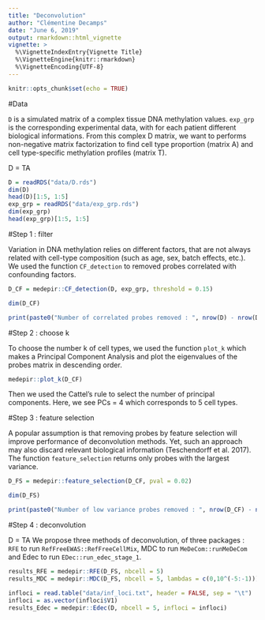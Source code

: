 ```yaml
---
title: "Deconvolution"
author: "Clémentine Decamps"
date: "June 6, 2019"
output: rmarkdown::html_vignette
vignette: >
  %\VignetteIndexEntry{Vignette Title}
  %\VignetteEngine{knitr::rmarkdown}
  %\VignetteEncoding{UTF-8}
---
```


```r
knitr::opts_chunk$set(echo = TRUE)
```



#Data

`D` is a simulated matrix of a complex tissue DNA methylation values.
`exp_grp` is the corresponding experimental data, with for each patient different biological informations.
From this complex D matrix, we want to performs non-negative matrix factorization to find cell type proportion (matrix A) and cell type-specific methylation profiles (matrix T).

D = TA
```r
D = readRDS("data/D.rds")
dim(D)
head(D)[1:5, 1:5]
exp_grp = readRDS("data/exp_grp.rds")
dim(exp_grp)
head(exp_grp)[1:5, 1:5]
```


#Step 1 : filter 

Variation in DNA methylation relies on different factors, that are not always related with cell-type composition (such as age, sex, batch effects, etc.). We used the function `CF_detection` to removed probes correlated with confounding factors.

```r
D_CF = medepir::CF_detection(D, exp_grp, threshold = 0.15)

dim(D_CF)

print(paste0("Number of correlated probes removed : ", nrow(D) - nrow(D_CF)))
```

#Step 2 : choose k 

To choose the number k of cell types, we used the function `plot_k` which makes a Principal Component Analysis and plot the eigenvalues of the probes matrix in descending order.

```r
medepir::plot_k(D_CF)  
```

Then we used the Cattel's rule to select the number of principal components. Here, we see PCs = 4 which corresponds to 5 cell types.

#Step 3 : feature selection 

A popular assumption is that removing probes by feature selection will improve performance of deconvolution methods. Yet, such an approach may also discard relevant biological information (Teschendorff et al. 2017).
The function `feature_selection` returns only probes with the largest variance.

```r
D_FS = medepir::feature_selection(D_CF, pval = 0.02)

dim(D_FS)

print(paste0("Number of low variance probes removed : ", nrow(D_CF) - nrow(D_FS)))
```

#Step 4 : deconvolution

D = TA
We propose three methods of deconvolution, of three packages :
`RFE` to run `RefFreeEWAS::RefFreeCellMix`, MDC to run `MeDeCom::runMeDeCom` and Edec to run `EDec::run_edec_stage_1`. 

```r
results_RFE = medepir::RFE(D_FS, nbcell = 5)
results_MDC = medepir::MDC(D_FS, nbcell = 5, lambdas = c(0,10^(-5:-1)))

infloci = read.table("data/inf_loci.txt", header = FALSE, sep = "\t")
infloci = as.vector(infloci$V1)
results_Edec = medepir::Edec(D, nbcell = 5, infloci = infloci)
```
